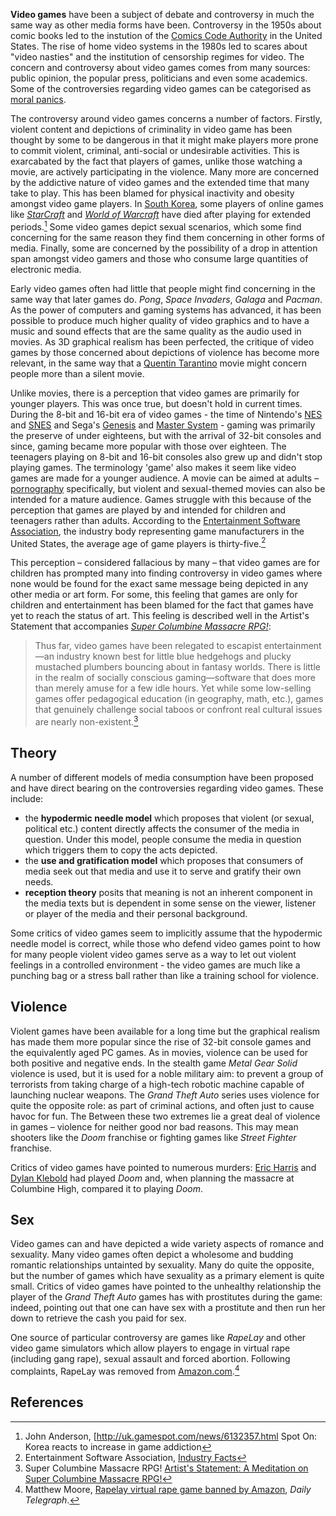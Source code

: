 {{subpages}}

'''Video games''' have been a subject of debate and controversy in much the same way as other media forms have been. Controversy in the 1950s about comic books led to the instution of the [[Comics Code Authority]] in the United States. The rise of home video systems in the 1980s led to scares about "video nasties" and the institution of censorship regimes for video. The concern and controversy about video games comes from many sources: public opinion, the popular press, politicians and even some academics. Some of the controversies regarding video games can be categorised as [[moral panic]]s.

The controversy around video games concerns a number of factors. Firstly, violent content and depictions of criminality in video game has been thought by some to be dangerous in that it might make players more prone to commit violent, criminal, anti-social or undesirable activities. This is exarcabated by the fact that players of games, unlike those watching a movie, are actively participating in the violence. Many more are concerned by the addictive nature of video games and the extended time that many take to play. This has been blamed for physical inactivity and obesity amongst video game players. In [[South Korea]], some players of online games like ''[[StarCraft]]'' and ''[[World of Warcraft]]'' have died after playing for extended periods.<ref name=gamespot_death>John Anderson, [http://uk.gamespot.com/news/6132357.html Spot On: Korea reacts to increase in game addiction</ref> Some video games depict sexual scenarios, which some find concerning for the same reason they find them concerning in other forms of media. Finally, some are concerned by the possibility of a drop in attention span amongst video gamers and those who consume large quantities of electronic media.

Early video games often had little that people might find concerning in the same way that later games do. ''Pong'', ''Space Invaders'', ''Galaga'' and ''Pacman''. As the power of computers and gaming systems has advanced, it has been possible to produce much higher quality of video graphics and to have a music and sound effects that are the same quality as the audio used in movies. As 3D graphical realism has been perfected, the critique of video games by those concerned about depictions of violence has become more relevant, in the same way that a [[Quentin Tarantino]] movie might concern people more than a silent movie.

Unlike movies, there is a perception that video games are primarily for younger players. This was once true, but doesn't hold in current times. During the 8-bit and 16-bit era of video games - the time of Nintendo's [[Nintendo Entertainment System|NES]] and [[Super Nintendo Entertainment System|SNES]] and Sega's [[Sega Genesis|Genesis]] and [[Master System]] - gaming was primarily the preserve of under eighteens, but with the arrival of 32-bit consoles and since, gaming became more popular with those over eighteen. The teenagers playing on 8-bit and 16-bit consoles also grew up and didn't stop playing games. The terminology 'game' also makes it seem like video games are made for a younger audience. A movie can be aimed at adults – [[pornography]] specifically, but violent and sexual-themed movies can also be intended for a mature audience. Games struggle with this because of the perception that games are played by and intended for children and teenagers rather than adults. According to the [[Entertainment Software Association]], the industry body representing game manufacturers in the United States, the average age of game players is thirty-five.<ref>Entertainment Software Association, [http://www.theesa.com/facts/ Industry Facts]</ref>


This perception – considered fallacious by many – that video games are for children has prompted many into finding controversy in video games where none would be found for the exact same message being depicted in any other media or art form. For some, this feeling that games are only for children and entertainment has been blamed for the fact that games have yet to reach the status of art. This feeling is described well in the Artist's Statement that accompanies ''[[Super Columbine Massacre RPG!]]'':

<blockquote>Thus far, video games have been relegated to escapist entertainment—an industry known best for little blue hedgehogs and plucky mustached plumbers bouncing about in fantasy worlds. There is little in the realm of socially conscious gaming—software that does more than merely amuse for a few idle hours. Yet while some low-selling games offer pedagogical education (in geography, math, etc.), games that genuinely challenge social taboos or confront real cultural issues are nearly non-existent.<ref name=columbine_rpg_statement>Super Columbine Massacre RPG! [http://www.columbinegame.com/statement.htm Artist's Statement: A Meditation on Super Columbine Massacre RPG!]</ref></blockquote>

== Theory ==
A number of different models of media consumption have been proposed and have direct bearing on the controversies regarding video games. These include:

* the '''hypodermic needle model''' which proposes that violent (or sexual, political etc.) content directly affects the consumer of the media in question. Under this model, people consume the media in question which triggers them to copy the acts depicted.
* the '''use and gratification model''' which proposes that consumers of media seek out that media and use it to serve and gratify their own needs.
* '''reception theory''' posits that meaning is not an inherent component in the media texts but is dependent in some sense on the viewer, listener or player of the media and their personal background.

Some critics of video games seem to implicitly assume that the hypodermic needle model is correct, while those who defend video games point to how for many people violent video games serve as a way to let out violent feelings in a controlled environment - the video games are much like a punching bag or a stress ball rather than like a training school for violence.

== Violence ==
Violent games have been available for a long time but the graphical realism has made them more popular since the rise of 32-bit console games and the equivalently aged PC games. As in movies, violence can be used for both positive and negative ends. In the stealth game ''Metal Gear Solid'' violence is used, but it is used for a noble military aim: to prevent a group of terrorists from taking charge of a high-tech robotic machine capable of launching nuclear weapons. The ''Grand Theft Auto'' series uses violence for quite the opposite role: as part of criminal actions, and often just to cause havoc for fun. The  Between these two extremes lie a great deal of violence in games – violence for neither good nor bad reasons. This may mean shooters like the ''Doom'' franchise or fighting games like ''Street Fighter'' franchise.

Critics of video games have pointed to numerous murders: [[Eric Harris]] and [[Dylan Klebold]] had played ''Doom'' and, when planning the massacre at Columbine High, compared it to playing ''Doom''.

== Sex ==
Video games can and have depicted a wide variety aspects of romance and sexuality. Many video games often depict a wholesome and budding romantic relationships untainted by sexuality. Many do quite the opposite, but the number of games which have sexuality as a primary element is quite small. Critics of video games have pointed to the unhealthy relationship the player of the ''Grand Theft Auto'' games has with prostitutes during the game: indeed, pointing out that one can have sex with a prostitute and then run her down to retrieve the cash you paid for sex.

One source of particular controversy are games like ''RapeLay'' and other video game simulators which allow players to engage in virtual rape (including gang rape), sexual assault and forced abortion. Following complaints, RapeLay was removed from [[Amazon.com]].<ref>Matthew Moore, [http://www.telegraph.co.uk/technology/4611161/Rapelay-virtual-rape-game-banned-by-Amazon.html Rapelay virtual rape game banned by Amazon], ''Daily Telegraph''.</ref>


== References ==
<references />